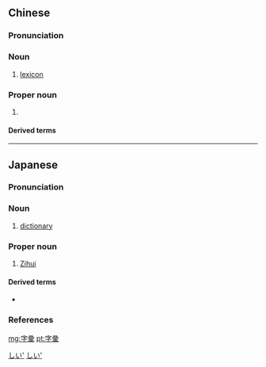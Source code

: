 {{also|字汇}}
==Chinese==
{{zh-forms|s=字汇}}
{{wikipedia|lang=zh}}

===Pronunciation===
{{zh-pron
|m=zìhuì
|c=zi6 wui6,zi6 wai6
|mn=kh:jī-lūi/qz,xm:lī-hōe/tp:lī-lūi/zz:jī-hōe
|cat=n,pn
}}

===Noun===
{{zh-noun}}

# [[lexicon]]

===Proper noun===
{{zh-proper}}

# {{w|Zihui}}

====Derived terms====
{{zh-der|字彙補:Zìhuìbǔ}}

----

==Japanese==
{{wikipedia|lang=ja}}
{{ja-kanjitab|じ|い|yomi=o}}

===Pronunciation===
{{ja-pron|yomi=o|じい|acc=1|acc_ref=DJR}}

===Noun===
{{ja-noun|じ.い|hhira=じゐ}}

# [[dictionary]]

===Proper noun===
{{ja-pos|proper|じ.い|hhira=じゐ}}

# [[w:Zihui|Zihui]]

====Derived terms====
* {{ja-r|字彙補|じ.いほ}}

===References===
<references/>

[[Category:ja:Lexicography|しい']]
[[Category:ja:Reference works|しい']]

[[mg:字彙]]
[[pt:字彙]]